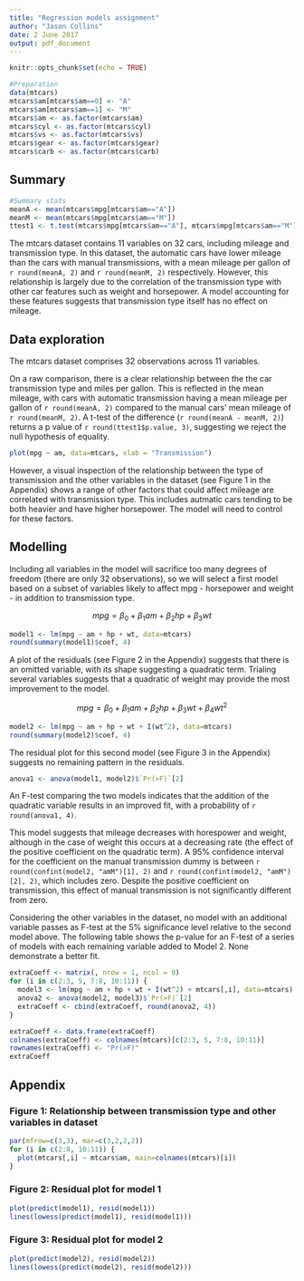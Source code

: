 ```yaml
---
title: "Regression models assignment"
author: "Jason Collins"
date: 2 June 2017
output: pdf_document
---
```


```r
knitr::opts_chunk$set(echo = TRUE)
```

```r
#Preparation
data(mtcars)
mtcars$am[mtcars$am==0] <- "A"
mtcars$am[mtcars$am==1] <- "M"
mtcars$am <- as.factor(mtcars$am)
mtcars$cyl <- as.factor(mtcars$cyl)
mtcars$vs <- as.factor(mtcars$vs)
mtcars$gear <- as.factor(mtcars$gear)
mtcars$carb <- as.factor(mtcars$carb)
```

## Summary
```r
#Summary stats
meanA <- mean(mtcars$mpg[mtcars$am=="A"])
meanM <- mean(mtcars$mpg[mtcars$am=="M"])
ttest1 <- t.test(mtcars$mpg[mtcars$am=="A"], mtcars$mpg[mtcars$am=="M"])
```

The mtcars dataset contains 11 variables on 32 cars, including mileage and transmission type. In this dataset, the automatic cars have lower mileage than the cars with manual transmissions, with a mean mileage per gallon of `r round(meanA, 2)` and `r round(meanM, 2)` respectively. However, this relationship is largely due to the correlation of the transmission type with other car features such as weight and horsepower. A model accounting for these features suggests that transmission type itself has no effect on mileage.

## Data exploration

The mtcars dataset comprises 32 observations across 11 variables. 

On a raw comparison, there is a clear relationship between the the car transmission type and miles per gallon. This is reflected in the mean mileage, with cars with automatic transmission having a mean mileage per gallon of `r round(meanA, 2)` compared to the manual cars' mean mileage of `r round(meanM, 2)`. A t-test of the difference (`r round(meanA - meanM, 2)`) returns a p value of `r round(ttest1$p.value, 3)`, suggesting we reject the null hypothesis of equality.

```r
plot(mpg ~ am, data=mtcars, xlab = "Transmission")
```

However, a visual inspection of the relationship between the type of transmission and the other variables in the dataset (see Figure 1 in the Appendix) shows a range of other factors that could affect mileage are correlated with transmission type. This includes autmatic cars tending to be both heavier and have higher horsepower. The model will need to control for these factors.

## Modelling

Including all variables in the model will sacrifice too many degrees of freedom (there are only 32 observations), so we will select a first model based on a subset of variables likely to affect mpg - horsepower and weight - in addition to transmission type.

$$ mpg = \beta_{0} + \beta_{1}am + \beta_{2}hp + \beta_{3}wt $$

```r
model1 <- lm(mpg ~ am + hp + wt, data=mtcars)
round(summary(model1)$coef, 4)
```

A plot of the residuals (see Figure 2 in the Appendix) suggests that there is an omitted variable, with its shape suggesting a quadratic term. Trialing several variables suggests that a quadratic of weight may provide the most improvement to the model.

$$ mpg = \beta_{0} + \beta_{1}am + \beta_{2}hp + \beta_{3}wt + \beta_{4}wt^{2}$$

```r
model2 <- lm(mpg ~ am + hp + wt + I(wt^2), data=mtcars)
round(summary(model2)$coef, 4)
```

The residual plot for this second model (see Figure 3 in the Appendix) suggests no remaining pattern in the residuals.

```r
anova1 <- anova(model1, model2)$`Pr(>F)`[2]
```

An F-test comparing the two models indicates that the addition of the quadratic variable results in an improved fit, with a probability of `r round(anova1, 4)`.

This model suggests that mileage decreases with horespower and weight, although in the case of weight this occurs at a decreasing rate (the effect of the positive coefficient on the quadratic term). A 95% confidence interval for the coefficient on the manual transmission dummy is between `r round(confint(model2, "amM")[1], 2)` and `r round(confint(model2, "amM")[2], 2)`, which includes zero. Despite the positive coefficient on transmission, this effect of manual transmission is not significantly different from zero.

Considering the other variables in the dataset, no model with an additional variable passes as F-test at the 5% significance level relative to the second model above. The following table shows the p-value for an F-test of a series of models with each remaining variable added to Model 2. None demonstrate a better fit.

```r
extraCoeff <- matrix(, nrow = 1, ncol = 0)
for (i in c(2:3, 5, 7:8, 10:11)) {
  model3 <- lm(mpg ~ am + hp + wt + I(wt^2) + mtcars[,i], data=mtcars)
  anova2 <- anova(model2, model3)$`Pr(>F)`[2]
  extraCoeff <- cbind(extraCoeff, round(anova2, 4))
}

extraCoeff <- data.frame(extraCoeff)
colnames(extraCoeff) <- colnames(mtcars)[c(2:3, 5, 7:8, 10:11)]
rownames(extraCoeff) <- "Pr(>F)"
extraCoeff
```

## Appendix

### Figure 1: Relationship between transmission type and other variables in dataset

```r
par(mfrow=c(3,3), mar=c(3,2,2,2))
for (i in c(2:8, 10:11)) {
  plot(mtcars[,i] ~ mtcars$am, main=colnames(mtcars)[i])
}
```

### Figure 2: Residual plot for model 1


```r
plot(predict(model1), resid(model1))
lines(lowess(predict(model1), resid(model1)))
```

### Figure 3: Residual plot for model 2

```r
plot(predict(model2), resid(model2))
lines(lowess(predict(model2), resid(model2)))
```

